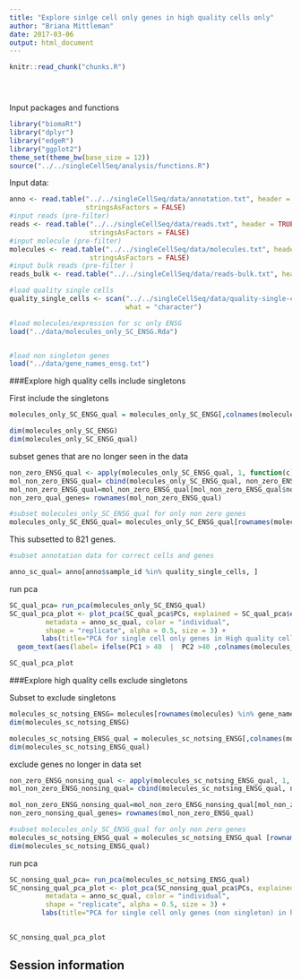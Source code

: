 ```yaml
---
title: "Explore sinlge cell only genes in high quality cells only"
author: "Briana Mittleman"
date: 2017-03-06
output: html_document
---
```


<!-- The file analysis/chunks.R contains chunks that define default settings
shared across the workflowr files. -->
```r
knitr::read_chunk("chunks.R")
```

<!-- Update knitr chunk options -->
```r
```

<!-- Insert the date the file was last updated -->
```r
```

<!-- Insert the code version (Git commit SHA1) if Git repository exists and R
 package git2r is installed -->
```r
```

<!-- Add your analysis here -->

Input packages and functions  
```r
library("biomaRt")
library("dplyr")
library("edgeR")
library("ggplot2")
theme_set(theme_bw(base_size = 12))
source("../../singleCellSeq/analysis/functions.R")
```

Input data:
```r
anno <- read.table("../../singleCellSeq/data/annotation.txt", header = TRUE,
                   stringsAsFactors = FALSE)
#input reads (pre-filter)
reads <- read.table("../../singleCellSeq/data/reads.txt", header = TRUE,
                    stringsAsFactors = FALSE)
#input molecule (pre-filter)
molecules <- read.table("../../singleCellSeq/data/molecules.txt", header = TRUE,
                    stringsAsFactors = FALSE)
#input bulk reads (pre-filter )
reads_bulk <- read.table("../../singleCellSeq/data/reads-bulk.txt", header = TRUE, stringsAsFactors = FALSE)

#load quality single cells 
quality_single_cells <- scan("../../singleCellSeq/data/quality-single-cells.txt",
                             what = "character")

#load molecules/expression for sc only ENSG
load("../data/molecules_only_SC_ENSG.Rda")


#load non singleton genes 
load("../data/gene_names_ensg.txt")
```


###Explore high quality cells include singletons  

First include the singletons 

```r
molecules_only_SC_ENSG_qual = molecules_only_SC_ENSG[,colnames(molecules_only_SC_ENSG) %in% quality_single_cells]

dim(molecules_only_SC_ENSG)
dim(molecules_only_SC_ENSG_qual)
```

subset genes that are no longer seen in the data

```r
non_zero_ENSG_qual <- apply(molecules_only_SC_ENSG_qual, 1, function(c)sum(c!=0))
mol_non_zero_ENSG_qual= cbind(molecules_only_SC_ENSG_qual, non_zero_ENSG_qual)
mol_non_zero_ENSG_qual=mol_non_zero_ENSG_qual[mol_non_zero_ENSG_qual$non_zero_ENSG_qual!=0,]
non_zero_qual_genes= rownames(mol_non_zero_ENSG_qual)

#subset molecules_only_SC_ENSG_qual for only non zero genes 
molecules_only_SC_ENSG_qual= molecules_only_SC_ENSG_qual[rownames(molecules_only_SC_ENSG_qual) %in% non_zero_qual_genes,]


```

This subsetted to 821 genes. 

```r
#subset annotation data for correct cells and genes  

anno_sc_qual= anno[anno$sample_id %in% quality_single_cells, ]
```


run pca

```r
SC_qual_pca= run_pca(molecules_only_SC_ENSG_qual)
SC_qual_pca_plot <- plot_pca(SC_qual_pca$PCs, explained = SC_qual_pca$explained,
         metadata = anno_sc_qual, color = "individual",
         shape = "replicate", alpha = 0.5, size = 3) +
        labs(title="PCA for single cell only genes in High quality cells") +
  geom_text(aes(label= ifelse(PC1 > 40  |  PC2 >40 ,colnames(molecules_only_SC_ENSG_qual), "") , vjust="inward", hjust="inward"))

SC_qual_pca_plot
```

###Explore high quality cells exclude singletons  

Subset to exclude singletons  

```r
molecules_sc_notsing_ENSG= molecules[rownames(molecules) %in% gene_names_ensg, ]
dim(molecules_sc_notsing_ENSG)

molecules_sc_notsing_ENSG_qual = molecules_sc_notsing_ENSG[,colnames(molecules_sc_notsing_ENSG) %in% quality_single_cells]
dim(molecules_sc_notsing_ENSG_qual)


```

exclude genes no longer in data set  
```r
non_zero_ENSG_nonsing_qual <- apply(molecules_sc_notsing_ENSG_qual, 1, function(c)sum(c!=0))
mol_non_zero_ENSG_nonsing_qual= cbind(molecules_sc_notsing_ENSG_qual, non_zero_ENSG_nonsing_qual)

mol_non_zero_ENSG_nonsing_qual=mol_non_zero_ENSG_nonsing_qual[mol_non_zero_ENSG_nonsing_qual$non_zero_ENSG_nonsing_qual!=0,]
non_zero_nonsing_qual_genes= rownames(mol_non_zero_ENSG_qual)

#subset molecules_only_SC_ENSG_qual for only non zero genes 
molecules_sc_notsing_ENSG_qual = molecules_sc_notsing_ENSG_qual [rownames(molecules_sc_notsing_ENSG_qual ) %in% non_zero_nonsing_qual_genes,]
dim(molecules_sc_notsing_ENSG_qual)

```

run pca  

```r
SC_nonsing_qual_pca= run_pca(molecules_sc_notsing_ENSG_qual)
SC_nonsing_qual_pca_plot <- plot_pca(SC_nonsing_qual_pca$PCs, explained = SC_nonsing_qual_pca$explained,
         metadata = anno_sc_qual, color = "individual",
         shape = "replicate", alpha = 0.5, size = 3) +
        labs(title="PCA for single cell only genes (non singleton) in high quality cells") + geom_text(aes(label= ifelse(PC1 > 30 ,colnames(molecules_sc_notsing_ENSG_qual), "") , vjust="inward", hjust="inward"))
  

SC_nonsing_qual_pca_plot
```


## Session information

<!-- Insert the session information into the document -->
```r
```
